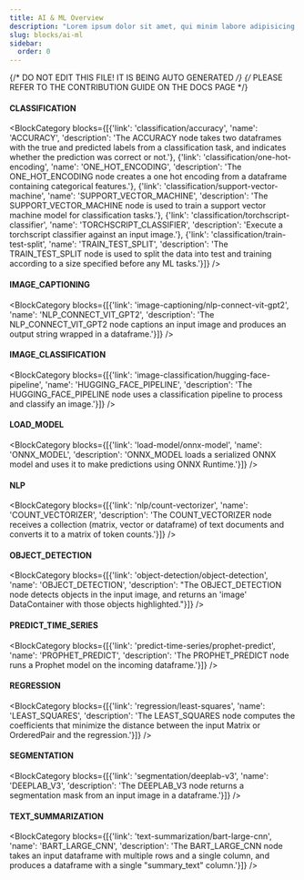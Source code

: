 ```yaml
---
title: AI & ML Overview
description: "Lorem ipsum dolor sit amet, qui minim labore adipisicing minim sint cillum sint consectetur cupidatat."
slug: blocks/ai-ml
sidebar:
  order: 0
---
```


{/* DO NOT EDIT THIS FILE! IT IS BEING AUTO GENERATED */}
{/* PLEASE REFER TO THE CONTRIBUTION GUIDE ON THE DOCS PAGE */}


 #### CLASSIFICATION
<BlockCategory blocks={[{'link': 'classification/accuracy', 'name': 'ACCURACY', 'description': 'The ACCURACY node takes two dataframes with the true and predicted labels from a classification task, and indicates whether the prediction was correct or not.'}, {'link': 'classification/one-hot-encoding', 'name': 'ONE_HOT_ENCODING', 'description': 'The ONE_HOT_ENCODING node creates a one hot encoding from a dataframe containing categorical features.'}, {'link': 'classification/support-vector-machine', 'name': 'SUPPORT_VECTOR_MACHINE', 'description': 'The SUPPORT_VECTOR_MACHINE node is used to train a support vector machine model for classification tasks.'}, {'link': 'classification/torchscript-classifier', 'name': 'TORCHSCRIPT_CLASSIFIER', 'description': 'Execute a torchscript classifier against an input image.'}, {'link': 'classification/train-test-split', 'name': 'TRAIN_TEST_SPLIT', 'description': 'The TRAIN_TEST_SPLIT node is used to split the data into test and training according to a size specified before any ML tasks.'}]} />

 #### IMAGE_CAPTIONING
<BlockCategory blocks={[{'link': 'image-captioning/nlp-connect-vit-gpt2', 'name': 'NLP_CONNECT_VIT_GPT2', 'description': 'The NLP_CONNECT_VIT_GPT2 node captions an input image and produces an output string wrapped in a dataframe.'}]} />

 #### IMAGE_CLASSIFICATION
<BlockCategory blocks={[{'link': 'image-classification/hugging-face-pipeline', 'name': 'HUGGING_FACE_PIPELINE', 'description': 'The HUGGING_FACE_PIPELINE node uses a classification pipeline to process and classify an image.'}]} />

 #### LOAD_MODEL
<BlockCategory blocks={[{'link': 'load-model/onnx-model', 'name': 'ONNX_MODEL', 'description': 'ONNX_MODEL loads a serialized ONNX model and uses it to make predictions using ONNX Runtime.'}]} />

 #### NLP
<BlockCategory blocks={[{'link': 'nlp/count-vectorizer', 'name': 'COUNT_VECTORIZER', 'description': 'The COUNT_VECTORIZER node receives a collection (matrix, vector or dataframe) of text documents and converts it to a matrix of token counts.'}]} />

 #### OBJECT_DETECTION
<BlockCategory blocks={[{'link': 'object-detection/object-detection', 'name': 'OBJECT_DETECTION', 'description': "The OBJECT_DETECTION node detects objects in the input image, and returns an 'image' DataContainer with those objects highlighted."}]} />

 #### PREDICT_TIME_SERIES
<BlockCategory blocks={[{'link': 'predict-time-series/prophet-predict', 'name': 'PROPHET_PREDICT', 'description': 'The PROPHET_PREDICT node runs a Prophet model on the incoming dataframe.'}]} />

 #### REGRESSION
<BlockCategory blocks={[{'link': 'regression/least-squares', 'name': 'LEAST_SQUARES', 'description': 'The LEAST_SQUARES node computes the coefficients that minimize the distance between the input Matrix or OrderedPair and the regression.'}]} />

 #### SEGMENTATION
<BlockCategory blocks={[{'link': 'segmentation/deeplab-v3', 'name': 'DEEPLAB_V3', 'description': 'The DEEPLAB_V3 node returns a segmentation mask from an input image in a dataframe.'}]} />

 #### TEXT_SUMMARIZATION
<BlockCategory blocks={[{'link': 'text-summarization/bart-large-cnn', 'name': 'BART_LARGE_CNN', 'description': 'The BART_LARGE_CNN node takes an input dataframe with multiple rows and a single column, and produces a dataframe with a single "summary_text" column.'}]} />

